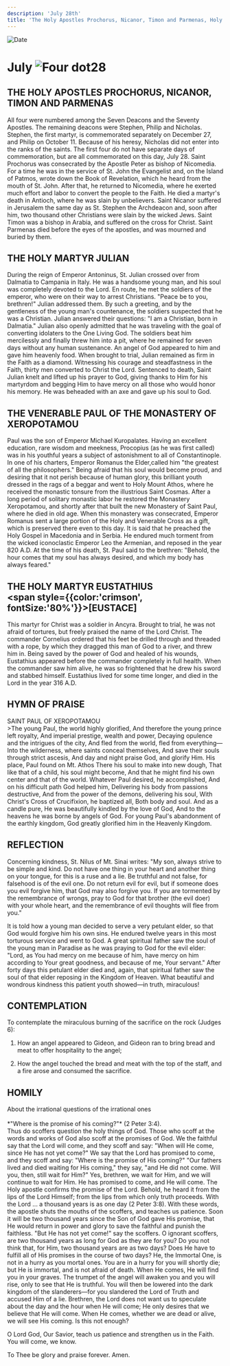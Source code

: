 ```yaml
---
description: 'July 28th'
title: 'The Holy Apostles Prochorus, Nicanor, Timon and Parmenas, Holy Martyr Julian, Venerable Paul of Xeropotamou'
---
```


<RunningHead />
<Image src="/title-imprint.png" height={68} width={50} alt="Date" className="title-imprint"/>

# <div id="date">July <Image className="four-dot" src="/four-dot.png" height={15} width={15} alt="Four dot" />28</div>

## THE HOLY APOSTLES PROCHORUS, NICANOR, TIMON AND PARMENAS

All four were numbered among the Seven Deacons and the Seventy Apostles. The remaining deacons were Stephen, Philip and Nicholas. Stephen, the first martyr, is commemorated separately on December 27, and Philip on October 11. Because of his heresy, Nicholas did not enter into the ranks of the saints. The first four do not have separate days of commemoration, but are all commemorated on this day, July 28. Saint Prochorus was consecrated by the Apostle Peter as bishop of Nicomedia. For a time he was in the service of St. John the Evangelist and, on the Island of Patmos, wrote down the Book of Revelation, which he heard from the mouth of St. John. After that, he returned to Nicomedia, where he exerted much effort and labor to convert the people to the Faith. He died a martyr's death in Antioch, where he was slain by unbelievers. Saint Nicanor suffered in Jerusalem the same day as St. Stephen the Archdeacon and, soon after him, two thousand other Christians were slain by the wicked Jews. Saint Timon was a bishop in Arabia, and suffered on the cross for Christ. Saint Parmenas died before the eyes of the apostles, and was mourned and buried by them.

## THE HOLY MARTYR JULIAN

During the reign of Emperor Antoninus, St. Julian crossed over from Dalmatia to Campania in Italy. He was a handsome young man, and his soul was completely devoted to the Lord. En route, he met the soldiers of the emperor, who were on their way to arrest Christians. "Peace be to you, brethren!" Julian addressed them. By such a greeting, and by the gentleness of the young man's countenance, the soldiers suspected that he was a Christian. Julian answered their questions: "I am a Christian, born in Dalmatia." Julian also openly admitted that he was traveling with the goal of converting idolaters to the One Living God. The soldiers beat him mercilessly and finally threw him into a pit, where he remained for seven days without any human sustenance. An angel of God appeared to him and gave him heavenly food. When brought to trial, Julian remained as firm in the Faith as a diamond. Witnessing his courage and steadfastness in the Faith, thirty men converted to Christ the Lord. Sentenced to death, Saint Julian knelt and lifted up his prayer to God, giving thanks to Him for his martyrdom and begging Him to have mercy on all those who would honor his memory. He was beheaded with an axe and gave up his soul to God.

## THE VENERABLE PAUL OF THE MONASTERY OF XEROPOTAMOU

Paul was the son of Emperor Michael Kuropalates. Having an excellent education, rare wisdom and meekness, Procopius (as he was first called) was in his youthful years a subject of astonishment to all of Constantinople. In one of his charters, Emperor Romanus the Elder,called him "the greatest of all the philosophers." Being afraid that his soul would become proud, and desiring that it not perish because of human glory, this brilliant youth dressed in the rags of a beggar and went to Holy Mount Athos, where he received the monastic tonsure from the illustrious Saint Cosmas. After a long period of solitary monastic labor he restored the Monastery Xeropotamou, and shortly after that built the new Monastery of Saint Paul, where he died in old age. When this monastery was consecrated, Emperor Romanus sent a large portion of the Holy and Venerable Cross as a gift, which is preserved there even to this day. It is said that he preached the Holy Gospel in Macedonia and in Serbia. He endured much torment from the wicked iconoclastic Emperor Leo the Armenian, and reposed in the year 820 A.D. At the time of his death, St. Paul said to the brethren: "Behold, the hour comes that my soul has always desired, and which my body has always feared."

## THE HOLY MARTYR EUSTATHIUS <br /><span style={{color:'crimson', fontSize:'80%'}}>[EUSTACE]</span>

This martyr for Christ was a soldier in Ancyra. Brought to trial, he was not afraid of tortures, but freely praised the name of the Lord Christ. The commander Cornelius ordered that his feet be drilled through and threaded with a rope, by which they dragged this man of God to a river, and threw him in. Being saved by the power of God and healed of his wounds, Eustathius appeared before the commander completely in full health. When the commander saw him alive, he was so frightened that he drew his sword and stabbed himself. Eustathius lived for some time longer, and died in the Lord in the year 316 A.D.


## HYMN OF PRAISE
<div style={{textAlign:'center', color:'crimson', fontWeight:'bold'}}>
SAINT PAUL OF XEROPOTAMOU
</div>
>The young Paul, the world highly glorified,  
And therefore the young prince left royalty,  
And imperial prestige, wealth and power,  
Decaying opulence and the intrigues of the city,  
And fled from the world, fled from everything—  
Into the wilderness, where saints conceal themselves,  
And save their souls through strict ascesis,  
And day and night praise God, and glorify Him.  
His place, Paul found on Mt. Athos  
There his soul to make into new dough,  
That like that of a child, his soul might become,  
And that he might find his own center and that of the world.  
Whatever Paul desired, he accomplished,  
And on his difficult path God helped him,  
Delivering his body from passions destructive,  
And from the power of the demons, delivering his soul,  
With Christ's Cross of Crucifixion, he baptized all,  
Both body and soul. And as a candle pure,  
He was beautifully kindled by the love of God,  
And to the heavens he was borne by angels of God.  
For young Paul's abandonment of the earthly kingdom,  
God greatly glorified him in the Heavenly Kingdom.  


## REFLECTION

Concerning kindness, St. Nilus of Mt. Sinai writes: "My son, always strive to be simple and kind. Do not have one thing in your heart and another thing on your tongue, for this is a ruse and a lie. Be truthful and not false, for falsehood is of the evil one. Do not return evil for evil, but if someone does you evil forgive him, that God may also forgive you. If you are tormented by the remembrance of wrongs, pray to God for that brother (the evil doer) with your whole heart, and the remembrance of evil thoughts will flee from you."

It is told how a young man decided to serve a very petulant elder, so that God would forgive him his own sins. He endured twelve years in this most torturous service and went to God. A great spiritual father saw the soul of the young man in Paradise as he was praying to God for the evil elder: "Lord, as You had mercy on me because of him, have mercy on him according to Your great goodness, and because of me, Your servant." After forty days this petulant elder died and, again, that spiritual father saw the soul of that elder reposing in the Kingdom of Heaven. What beautiful and wondrous kindness this patient youth showed—in truth, miraculous!


## CONTEMPLATION

To contemplate the miraculous burning of the sacrifice on the rock (Judges 6):

1. How an angel appeared to Gideon, and Gideon ran to bring bread and meat to offer hospitality to the angel;

2. How the angel touched the bread and meat with the top of the staff, and a fire arose and consumed the sacrifice.


## HOMILY
<div style={{textAlign:'center', color:'crimson', fontWeight:'bold'}}>
About the irrational questions of the irrational ones
</div>
<br />
<div style={{textAlign:'right'}}>
*"Where is the promise of his coming?"* (2 Peter 3:4).
</div>
Thus do scoffers question the holy things of God. Those who scoff at the words and works of God also scoff at the promises of God. We the faithful say that the Lord will come, and they scoff and say: "When will He come, since He has not yet come?" We say that the Lord has promised to come, and they scoff and say: "Where is the promise of His coming?" "Our fathers lived and died waiting for His coming," they say, "and He did not come. Will you, then, still wait for Him?" Yes, brethren, we wait for Him, and we will continue to wait for Him. He has promised to come, and He will come. The Holy apostle confirms the promise of the Lord. Behold, he heard it from the lips of the Lord Himself; from the lips from which only truth proceeds. With the Lord ... a thousand years is as one day (2 Peter 3:8). With these words, the apostle shuts the mouths of the scoffers, and teaches us patience. Soon it will be two thousand years since the Son of God gave His promise, that He would return in power and glory to save the faithful and punish the faithless. "But He has not yet come!" say the scoffers. O ignorant scoffers, are two thousand years as long for God as they are for you? Do you not think that, for Him, two thousand years are as two days? Does He have to fulfill all of His promises in the course of two days? He, the Immortal One, is not in a hurry as you mortal ones. You are in a hurry for you will shortly die; but He is immortal, and is not afraid of death. When He comes, He will find you in your graves. The trumpet of the angel will awaken you and you will rise, only to see that He is truthful. You will then be lowered into the dark kingdom of the slanderers—for you slandered the Lord of Truth and accused Him of a lie. Brethren, the Lord does not want us to speculate about the day and the hour when He will come; He only desires that we believe that He will come. When He comes, whether we are dead or alive, we will see His coming. Is this not enough?

O Lord God, Our Savior, teach us patience and strengthen us in the Faith. You will come, we know.

To Thee be glory and praise forever. Amen.